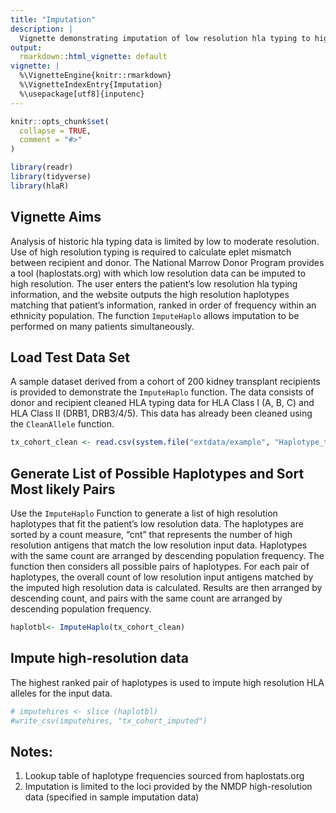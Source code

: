 ```yaml
---
title: "Imputation"
description: |
  Vignette demonstrating imputation of low resolution hla typing to high resolution.
output:
  rmarkdown::html_vignette: default
vignette: |
  %\VignetteEngine{knitr::rmarkdown}
  %\VignetteIndexEntry{Imputation}
  %\usepackage[utf8]{inputenc}
---
```


```r
knitr::opts_chunk$set(
  collapse = TRUE,
  comment = "#>"
)
```

```r
library(readr)
library(tidyverse)
library(hlaR)
```

## Vignette Aims

Analysis of historic hla typing data is limited by low to moderate resolution. Use of high resolution typing is required to calculate eplet mismatch between recipient and donor. The National Marrow Donor Program provides a tool (haplostats.org)  with which low resolution data can be imputed to high resolution. The user enters the patient's low resolution hla typing information, and the website outputs the high resolution haplotypes matching that patient's information, ranked in order of frequency within an ethnicity population. The function `ImputeHaplo` allows imputation to be performed on many patients simultaneously. 

## Load Test Data Set

A sample dataset derived from a cohort of 200 kidney transplant recipients is provided to demonstrate the `ImputeHaplo` function.    The data consists of donor and recipient cleaned HLA typing data for HLA Class I (A, B, C) and HLA Class II (DRB1, DRB3/4/5).
This data has already been cleaned using the `CleanAllele` function. 

```r
tx_cohort_clean <- read.csv(system.file("extdata/example", "Haplotype_test.csv", package = "hlaR"))
```

## Generate List of Possible Haplotypes and Sort Most likely Pairs
Use the `ImputeHaplo` Function to generate a list of high resolution haplotypes that fit the patient's low resolution data. The haplotypes are sorted by a count measure, "cnt" that represents the number of high resolution antigens that match the low resolution input data. Haplotypes with the same count are arranged by descending population frequency. The function then considers all possible pairs of haplotypes. For each pair of haplotypes, the overall count of low resolution input antigens matched by the imputed high resolution data is calculated. Results are then arranged by descending count, and pairs with the same count are arranged by descending population frequency. 

```r
haplotbl<- ImputeHaplo(tx_cohort_clean)
```

## Impute high-resolution data
The highest ranked pair of haplotypes is used to impute high resolution HLA alleles for the input data.
```r
# imputehires <- slice (haplotbl)
#write_csv(imputehires, "tx_cohort_imputed")
```

## Notes: 
1. Lookup table of haplotype frequencies sourced from haplostats.org
2. Imputation is limited to the loci provided by the NMDP high-resolution data (specified in sample imputation data)
    



